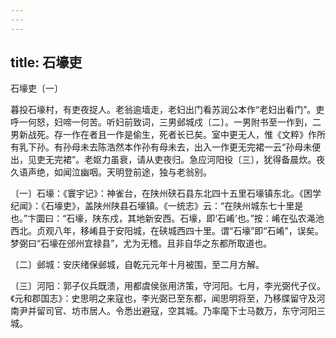 ```yaml
---
---
---
```

title: 石壕吏
---



石壕吏〔一〕


暮投石壕村，有吏夜捉人。老翁逾墙走，老妇出门看苏润公本作“老妇出看门”。吏呼一何怒，妇啼一何苦。听妇前致词，三男邺城戍〔二〕。一男附书至一作到，二男新战死。存一作在者且一作是偷生，死者长已矣。室中更无人，惟《文粹》作所有乳下孙。有孙母未去陈浩然本作孙有母未去，出入一作更无完裙一云“孙母未便出，见吏无完裙”。老妪力虽衰，请从吏夜归。急应河阳役〔三〕，犹得备晨炊。夜久语声绝，如闻泣幽咽。天明登前途，独与老翁别。

〔一〕石壕：《寰宇记》：神雀台，在陕州硖石县东北四十五里石壕镇东北。《困学纪闻》：《石壕吏》，盖陕州陕县石壕镇。《一统志》云：“在陕州城东七十里是也。”卞圜曰：“石壕，陕东戍，其地新安西。石壕，即‘石崤’也。”按：崤在弘农渑池西北。贞观八年，移崤县于安阳城，在硖城西四十里。谓“石壕”即“石崤”，误矣。梦弼曰“石壕在邠州宜禄县”，尤为无稽。且非自华之东都所取道也。

〔二〕邺城：安庆绪保邺城，自乾元元年十月被围，至二月方解。

〔三〕河阳：郭子仪兵既溃，用都虞侯张用济策，守河阳。七月，李光弼代子仪。《元和郡国志》：史思明之来寇也，李光弼已至东都，闻思明将至，乃移牒留守及河南尹并留司官、坊市居人。令悉出避寇，空其城。乃率麾下士马数万，东守河阳三城。